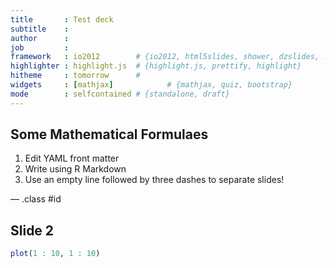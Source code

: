 ```yaml
---
title       : Test deck
subtitle    : 
author      : 
job         : 
framework   : io2012        # {io2012, html5slides, shower, dzslides, ...}
highlighter : highlight.js  # {highlight.js, prettify, highlight}
hitheme     : tomorrow      # 
widgets     : [mathjax]            # {mathjax, quiz, bootstrap}
mode        : selfcontained # {standalone, draft}
---
```


## Some Mathematical Formulaes

1. Edit YAML front matter
2. Write using R Markdown
3. Use an empty line followed by three dashes to separate slides!

--- .class #id 

## Slide 2

```r
plot(1 : 10, 1 : 10)
```


